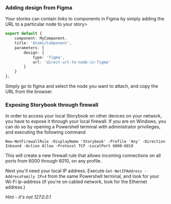 <!-- 

<Meta
    title="Welcome/Tips and Tricks"
    parameters={{
        viewMode: 'docs',
        previewTabs: {
            canvas: { hidden: true }
        },
        chromatic: { disableSnapshot: true }
    }}
/>
-->
### Adding design from Figma

Your stories can contain links to components in Figma by simply adding the URL to a particular node to your story>

```ts
export default {
    component: MyComponent,
    title: 'Atoms/Component',
    parameters: {
        design: {
            type: 'figma',
            url: 'direct-url-to-node-in-figma'
        }
    }
};
```

Simply go to figma and select the node you want to attach, and copy the URL from the browser.

### Exposing Storybook through firewall

In order to access your local Storybook on other devices on your network, you have to expose it through your local firewall. If you are on Windows, you can do so by opening a Powershell terminal with administrator privilieges, and executing the following command

`New-NetFirewallRule -DisplayName 'Storybook' -Profile 'Any' -Direction Inbound -Action Allow -Protocol TCP -LocalPort 6000-6010`

This will create a new firewall rule that allows incoming connections on all ports from 6000 through 6010, on any profile.

Next you'll need your local IP address. Execute `Get-NetIPAddress -AddressFamily IPv4` from the same Powershell terminal, and look for your Wi-Fi ip-address (if you're on cabled network, look for the Ethernet address.)

_Hint - it's not 127.0.0.1_
